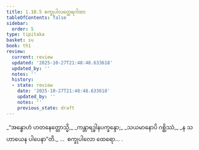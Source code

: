 ```yaml
---
title: 1.10.5 စက္ခုပါလတ္ထေရဂါထာ
tableOfContents: false
sidebar:
  order: 5
type: tipitaka
basket: su
book: th1
review:
  current: review
  updated: '2025-10-27T21:48:48.633618'
  updated_by: ''
  notes: ''
  history:
  - state: review
    date: '2025-10-27T21:48:48.633618'
    updated_by: ''
    notes: ''
    previous_state: draft
---
```



<ReviewStatus review={frontmatter.review} showDetails={true} />

<HypothesisAnnotation frontmatter={frontmatter} />

<DynamicBreadcrumb />

<Division number="95" book="th1" e="ch" v="19" p="240">

<Paragraph number="213" type="verses" book="th1">
_“အန္ဓောဟံ ဟတနေတ္တောသ္မိ,_  
_ကန္တာရဒ္ဓါနပက္ခန္ဒော;_  
_သယမာနောပိ ဂစ္ဆိဿံ,_  
_န သဟာယေန ပါပေနာ”တိ._  


</Paragraph>
</Division>

<Paragraph number="214" type="center" book="th1">
…  စက္ခုပါလော ထေရော… .
</Paragraph>